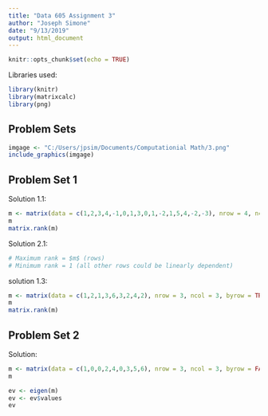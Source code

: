 ---
title: "Data 605 Assignment 3"
author: "Joseph Simone"
date: "9/13/2019"
output: html_document
---

```{r setup, include=FALSE}
knitr::opts_chunk$set(echo = TRUE)

```
Libraries used:
```{r}
library(knitr)
library(matrixcalc)
library(png)

```

## Problem Sets
```{r, include=TRUE }
imgage <- "C:/Users/jpsim/Documents/Computationial Math/3.png"
include_graphics(imgage)
```

## Problem Set 1

Solution 1.1:
```{r}
m <- matrix(data = c(1,2,3,4,-1,0,1,3,0,1,-2,1,5,4,-2,-3), nrow = 4, ncol = 4, byrow = TRUE)
m
matrix.rank(m)
```

Solution 2.1:

```{r}
# Maximum rank = $m$ (rows)    
# Minimum rank = 1 (all other rows could be linearly dependent)  
```
 

solution 1.3:
```{r}
m <- matrix(data = c(1,2,1,3,6,3,2,4,2), nrow = 3, ncol = 3, byrow = TRUE)
m
matrix.rank(m)
```


## Problem Set 2

Solution:

```{r}
m <- matrix(data = c(1,0,0,2,4,0,3,5,6), nrow = 3, ncol = 3, byrow = FALSE)
m
```

```{r}
ev <- eigen(m)
ev <- ev$values
ev
```

